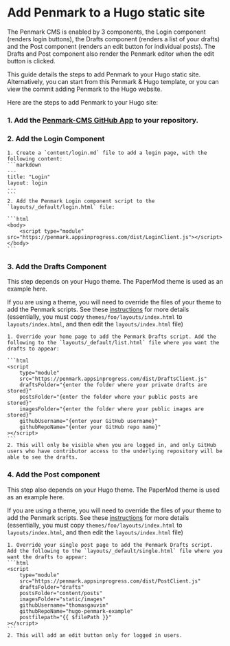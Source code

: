 # Add Penmark to a Hugo static site

The Penmark CMS is enabled by 3 components, the Login component (renders login buttons), the Drafts component (renders a list of your drafts) and the Post component (renders an edit button for individual posts).  The Drafts and Post component also render the Penmark editor when the edit button is clicked.

This guide details the steps to add Penmark to your Hugo static site. Alternatively, you can start from this Penmark & Hugo template, or you can view the commit adding Penmark to the Hugo website.

Here are the steps to add Penmark to your Hugo site:

### 1. Add the [Penmark-CMS GitHub App](https://github.com/apps/penmark-cms) to your repository.
### 2. Add the Login Component
    1. Create a `content/login.md` file to add a login page, with the following content:
    ```markdown
    ---
    title: "Login"
    layout: login
    ---
    ```
    2. Add the Penmark Login component script to the `layouts/_default/login.html` file:

    ```html
    <body>
        <script type="module" src="https://penmark.appsinprogress.com/dist/LoginClient.js"></script>
    </body>
    ```
### 3. Add the Drafts Component

This step depends on your Hugo theme. The PaperMod theme is used as an example here. 

If you are using a theme, you will need to override the files of your theme to add 
the Penmark scripts. See these [instructions](https://zwbetz.com/override-a-hugo-theme/) for more details (essentially, you must copy `themes/foo/layouts/index.html` to `layouts/index.html`, and then edit the `layouts/index.html` file)



    1. Override your home page to add the Penmark Drafts script. Add the following to the `layouts/_default/list.html` file where you want the drafts to appear:

    ```html
    <script 
        type="module" 
        src="https://penmark.appsinprogress.com/dist/DraftsClient.js"
        draftsFolder="{enter the folder where your private drafts are stored}"
        postsFolder="{enter the folder where your public posts are stored}"
        imagesFolder="{enter the folder where your public images are stored}"
        githubUsername="{enter your GitHub username}"
        githubRepoName="{enter your GitHub repo name}"
    ></script>
    ```
    2. This will only be visible when you are logged in, and only GitHub users who have contributor access to the underlying repository will be able to see the drafts.

### 4. Add the Post component

This step also depends on your Hugo theme. The PaperMod theme is used as an example here.

If you are using a theme, you will need to override the files of your theme to add 
the Penmark scripts. See these [instructions](https://zwbetz.com/override-a-hugo-theme/) for more details (essentially, you must copy `themes/foo/layouts/index.html` to `layouts/index.html`, and then edit the `layouts/index.html` file)

    1. Override your single post page to add the Penmark Drafts script. Add the following to the `layouts/_default/single.html` file where you want the drafts to appear:
    ```html
    <script 
        type="module" 
        src="https://penmark.appsinprogress.com/dist/PostClient.js"
        draftsFolder="drafts"
        postsFolder="content/posts"
        imagesFolder="static/images"
        githubUsername="thomasgauvin"
        githubRepoName="hugo-penmark-example"
        postfilepath="{{ $filePath }}"
    ></script>
    ```
    2. This will add an edit button only for logged in users.


